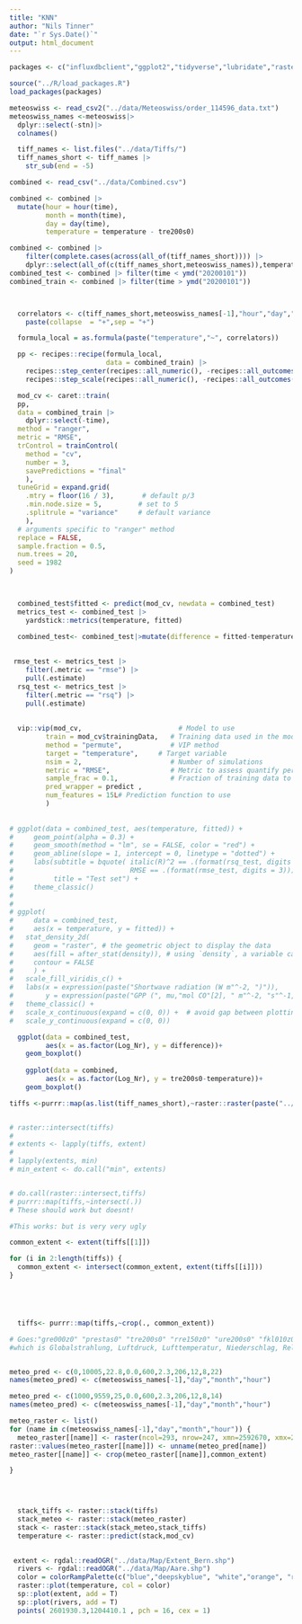 ```yaml
---
title: "KNN"
author: "Nils Tinner"
date: "`r Sys.Date()`"
output: html_document
---
```


```r
packages <- c("influxdbclient","ggplot2","tidyverse","lubridate","raster","dplyr","googledrive","caret","rgdal","keras","vip")

source("../R/load_packages.R")
load_packages(packages)

```














```r
meteoswiss <- read_csv2("../data/Meteoswiss/order_114596_data.txt")
meteoswiss_names <-meteoswiss|>
  dplyr::select(-stn)|>
  colnames() 

  tiff_names <- list.files("../data/Tiffs/")
  tiff_names_short <- tiff_names |>
    str_sub(end = -5)

```



```r
combined <- read_csv("../data/Combined.csv")

combined <- combined |>
  mutate(hour = hour(time),
         month = month(time),
         day = day(time),
         temperature = temperature - tre200s0)

combined <- combined |>
    filter(complete.cases(across(all_of(tiff_names_short)))) |>
    dplyr::select(all_of(c(tiff_names_short,meteoswiss_names)),temperature,hour,month,day,Log_Nr) |> drop_na()
combined_test <- combined |> filter(time < ymd("20200101"))
combined_train <- combined |> filter(time > ymd("20200101"))



  correlators <- c(tiff_names_short,meteoswiss_names[-1],"hour","day","month")|>
    paste(collapse  = "+",sep = "+")

  formula_local = as.formula(paste("temperature","~", correlators))

  pp <- recipes::recipe(formula_local,
                        data = combined_train) |>
    recipes::step_center(recipes::all_numeric(), -recipes::all_outcomes()) |>
    recipes::step_scale(recipes::all_numeric(), -recipes::all_outcomes())

  mod_cv <- caret::train(
  pp, 
  data = combined_train |>
    dplyr::select(-time), 
  method = "ranger",
  metric = "RMSE",
  trControl = trainControl(
    method = "cv",
    number = 3,
    savePredictions = "final"
    ),
  tuneGrid = expand.grid(
    .mtry = floor(16 / 3),       # default p/3
    .min.node.size = 5,         # set to 5
    .splitrule = "variance"     # default variance
    ),
  # arguments specific to "ranger" method
  replace = FALSE,
  sample.fraction = 0.5,
  num.trees = 20,       
  seed = 1982
)

  

  combined_test$fitted <- predict(mod_cv, newdata = combined_test)
  metrics_test <- combined_test |> 
    yardstick::metrics(temperature, fitted)
  
  combined_test<- combined_test|>mutate(difference = fitted-temperature)
  
```

```r
 rmse_test <- metrics_test |> 
    filter(.metric == "rmse") |> 
    pull(.estimate)
  rsq_test <- metrics_test |> 
    filter(.metric == "rsq") |> 
    pull(.estimate)
  
  
  vip::vip(mod_cv,                        # Model to use
         train = mod_cv$trainingData,   # Training data used in the model
         method = "permute",            # VIP method
         target = "temperature",     # Target variable
         nsim = 2,                      # Number of simulations
         metric = "RMSE",               # Metric to assess quantify permutation
         sample_frac = 0.1,             # Fraction of training data to use
         pred_wrapper = predict ,
         num_features = 15L# Prediction function to use
         )
  
  
# ggplot(data = combined_test, aes(temperature, fitted)) +
#     geom_point(alpha = 0.3) +
#     geom_smooth(method = "lm", se = FALSE, color = "red") +
#     geom_abline(slope = 1, intercept = 0, linetype = "dotted") +
#     labs(subtitle = bquote( italic(R)^2 == .(format(rsq_test, digits = 2)) ~~
#                             RMSE == .(format(rmse_test, digits = 3))),
#          title = "Test set") +
#     theme_classic()
# 
# 
# ggplot(
#     data = combined_test,
#     aes(x = temperature, y = fitted)) +
#   stat_density_2d(
#     geom = "raster", # the geometric object to display the data
#     aes(fill = after_stat(density)), # using `density`, a variable calculated by the stat
#     contour = FALSE 
#     ) +
#   scale_fill_viridis_c() +
#   labs(x = expression(paste("Shortwave radiation (W m"^-2, ")")), 
#        y = expression(paste("GPP (", mu,"mol CO"[2], " m"^-2, "s"^-1, ")")) ) +
#   theme_classic() + 
#   scale_x_continuous(expand = c(0, 0)) +  # avoid gap between plotting area and axis
#   scale_y_continuous(expand = c(0, 0))

  ggplot(data = combined_test,
         aes(x = as.factor(Log_Nr), y = difference))+
    geom_boxplot()
  
    ggplot(data = combined,
         aes(x = as.factor(Log_Nr), y = tre200s0-temperature))+
    geom_boxplot()

```


```r
tiffs <-purrr::map(as.list(tiff_names_short),~raster::raster(paste("../data/Tiffs/",.,".tif",sep = "")))


# raster::intersect(tiffs)
# 
# extents <- lapply(tiffs, extent)
# 
# lapply(extents, min)
# min_extent <- do.call("min", extents)


# do.call(raster::intersect,tiffs)
# purrr::map(tiffs,~intersect(.))
# These should work but doesnt! 

#This works: but is very very ugly

common_extent <- extent(tiffs[[1]])

for (i in 2:length(tiffs)) {
  common_extent <- intersect(common_extent, extent(tiffs[[i]]))
}





  tiffs<- purrr::map(tiffs,~crop(., common_extent))

# Goes:"gre000z0" "prestas0" "tre200s0" "rre150z0" "ure200s0" "fkl010z0" "dkl010z0"
#which is Globalstrahlung, Luftdruck, Lufttemperatur, Niederschlag, Relative Luftfeuchtigkeit, Windgeschwindigkeit, Windrichtung


meteo_pred <- c(0,10005,22.8,0.0,600,2.3,206,12,8,22)
names(meteo_pred) <- c(meteoswiss_names[-1],"day","month","hour")

meteo_pred <- c(1000,9559,25,0.0,600,2.3,206,12,8,14)
names(meteo_pred) <- c(meteoswiss_names[-1],"day","month","hour")

meteo_raster <- list()  
for (name in c(meteoswiss_names[-1],"day","month","hour")) {
  meteo_raster[[name]] <- raster(ncol=293, nrow=247, xmn=2592670, xmx=2607320, ymn=1193202, ymx=1205552)
raster::values(meteo_raster[[name]]) <- unname(meteo_pred[name])
meteo_raster[[name]] <- crop(meteo_raster[[name]],common_extent)

}
  



  stack_tiffs <- raster::stack(tiffs)
  stack_meteo <- raster::stack(meteo_raster)
  stack <- raster::stack(stack_meteo,stack_tiffs)
  temperature <- raster::predict(stack,mod_cv)
  
```



```r
 extent <- rgdal::readOGR("../data/Map/Extent_Bern.shp")
  rivers <- rgdal::readOGR("../data/Map/Aare.shp")
  color = colorRampPalette(c("blue","deepskyblue", "white","orange", "red"))(100)
  raster::plot(temperature, col = color)
  sp::plot(extent, add = T)
  sp::plot(rivers, add = T)
  points( 2601930.3,1204410.1 , pch = 16, cex = 1)


```
